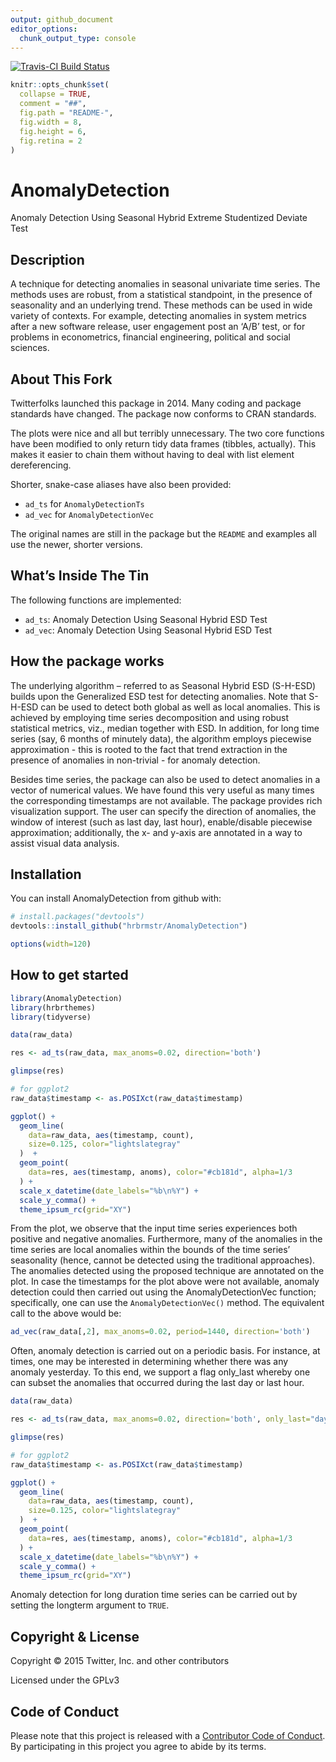 ```yaml
---
output: github_document
editor_options: 
  chunk_output_type: console
---
```


[![Travis-CI Build Status](https://travis-ci.org/hrbrmstr/AnomalyDetection.svg?branch=master)](https://travis-ci.org/hrbrmstr/AnomalyDetection)

<!-- README.md is generated from README.Rmd. Please edit that file -->

```r
knitr::opts_chunk$set(
  collapse = TRUE,
  comment = "##",
  fig.path = "README-",
  fig.width = 8,
  fig.height = 6,
  fig.retina = 2
)
```

# AnomalyDetection

Anomaly Detection Using Seasonal Hybrid Extreme Studentized Deviate Test

## Description

A technique for detecting anomalies in seasonal univariate time series.
The methods uses are robust, from a statistical standpoint, in the presence of 
seasonality and an underlying trend. These methods can be used in 
wide variety of contexts. For example, detecting anomalies in system metrics after 
a new software release, user engagement post an 'A/B' test, or for problems in 
econometrics, financial engineering, political and social sciences.

## About This Fork

Twitterfolks launched this package in 2014. Many coding and package standards 
have changed. The package now conforms to CRAN standards.

The plots were nice and all but terribly unnecessary. The two core functions
have been modified to only return tidy data frames (tibbles, actually). This
makes it easier to chain them without having to deal with list element 
dereferencing.

Shorter, snake-case aliases have also been provided:

- `ad_ts` for `AnomalyDetectionTs`
- `ad_vec` for `AnomalyDetectionVec`

The original names are still in the package but the `README` and examples
all use the newer, shorter versions.

## What's Inside The Tin

The following functions are implemented:

- `ad_ts`:	Anomaly Detection Using Seasonal Hybrid ESD Test
- `ad_vec`:	Anomaly Detection Using Seasonal Hybrid ESD Test

## How the package works

The underlying algorithm – referred to as Seasonal Hybrid ESD (S-H-ESD) builds
upon the Generalized ESD test for detecting anomalies. Note that S-H-ESD can
be used to detect both global as well as local anomalies. This is achieved by
employing time series decomposition and using robust statistical metrics, viz.,
median together with ESD. In addition, for long time series (say, 6 months of
minutely data), the algorithm employs piecewise approximation - this is rooted
to the fact that trend extraction in the presence of anomalies in non-trivial -
for anomaly detection.

Besides time series, the package can also be used to detect anomalies in a
vector of numerical values. We have found this very useful as many times the
corresponding timestamps are not available. The package provides rich
visualization support. The user can specify the direction of anomalies, the
window of interest (such as last day, last hour), enable/disable piecewise
approximation; additionally, the x- and y-axis are annotated in a way to assist
visual data analysis.

## Installation

You can install AnomalyDetection from github with:

```r
# install.packages("devtools")
devtools::install_github("hrbrmstr/AnomalyDetection")
```

```r
options(width=120)
```

## How to get started

```r
library(AnomalyDetection)
library(hrbrthemes)
library(tidyverse)
```

```r
data(raw_data)

res <- ad_ts(raw_data, max_anoms=0.02, direction='both')

glimpse(res)

# for ggplot2
raw_data$timestamp <- as.POSIXct(raw_data$timestamp)

ggplot() +
  geom_line(
    data=raw_data, aes(timestamp, count), 
    size=0.125, color="lightslategray"
  )  +
  geom_point(
    data=res, aes(timestamp, anoms), color="#cb181d", alpha=1/3
  ) +
  scale_x_datetime(date_labels="%b\n%Y") +
  scale_y_comma() +
  theme_ipsum_rc(grid="XY")
```

From the plot, we observe that the input time series experiences both positive 
and negative anomalies. Furthermore, many of the anomalies in the time series
are local anomalies within the bounds of the time series’ seasonality (hence,
cannot be detected using the traditional approaches). The anomalies detected
using the proposed technique are annotated on the plot. In case the timestamps 
for the plot above were not available, anomaly detection could then carried 
out using the AnomalyDetectionVec function; specifically, one can use the 
`AnomalyDetectionVec()` method. The equivalent call to the above would be:

```r
ad_vec(raw_data[,2], max_anoms=0.02, period=1440, direction='both')
```

Often, anomaly detection is carried out on a periodic basis. For instance, at
times, one may be interested in determining whether there was any anomaly
yesterday. To this end, we support a flag only_last whereby one can subset the
anomalies that occurred during the last day or last hour.

```r
data(raw_data)

res <- ad_ts(raw_data, max_anoms=0.02, direction='both', only_last="day")

glimpse(res)

# for ggplot2
raw_data$timestamp <- as.POSIXct(raw_data$timestamp)

ggplot() +
  geom_line(
    data=raw_data, aes(timestamp, count), 
    size=0.125, color="lightslategray"
  )  +
  geom_point(
    data=res, aes(timestamp, anoms), color="#cb181d", alpha=1/3
  ) +
  scale_x_datetime(date_labels="%b\n%Y") +
  scale_y_comma() +
  theme_ipsum_rc(grid="XY")
```

Anomaly detection for long duration time series can be carried out by setting
the longterm argument to `TRUE`.

## Copyright & License

Copyright &copy; 2015 Twitter, Inc. and other contributors

Licensed under the GPLv3

## Code of Conduct

Please note that this project is released with a [Contributor Code of Conduct](CONDUCT.md). By participating in this project you agree to abide by its terms.